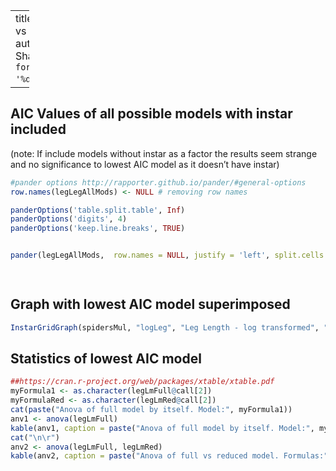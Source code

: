 

---
title: "Leg Length vs Nest Size"
author: "Ruth Sharpe"
date: "`r format(Sys.time(), '%d %B, %Y')`"

---

AIC Values of all possible models with instar included
------------------
(note: If include models without instar as a factor the results seem strange and
no significance to lowest AIC model as it doesn't have instar)


```{r kable, results='asis',  echo = FALSE}
#pander options http://rapporter.github.io/pander/#general-options
row.names(legLegAllMods) <- NULL # removing row names

panderOptions('table.split.table', Inf)
panderOptions('digits', 4)
panderOptions('keep.line.breaks', TRUE)


pander(legLegAllMods,  row.names = NULL, justify = 'left', split.cells = c(2, 60, 2))

	
```



Graph with lowest AIC model superimposed
------------------
 

```{r, fig.height=8, fig.width=13, echo = FALSE}

InstarGridGraph(spidersMul, "logLeg", "Leg Length - log transformed", "n", "LegLengthvsNestSize_by_Instar_ZGSA", legLmFull)

```

Statistics of lowest AIC model
------------------



```{r xtable,  echo = FALSE}
##https://cran.r-project.org/web/packages/xtable/xtable.pdf
myFormula1 <- as.character(legLmFull@call[2])
myFormulaRed <- as.character(legLmRed@call[2])
cat(paste("Anova of full model by itself. Model:", myFormula1))
anv1 <- anova(legLmFull)
kable(anv1, caption = paste("Anova of full model by itself. Model:", myFormula1))
cat("\n\r")
anv2 <- anova(legLmFull, legLmRed)
kable(anv2, caption = paste("Anova of full vs reduced model. Formulas:", myFormula1, " Reduced:", myFormulaRed))

```